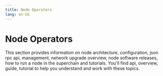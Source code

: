 ```yaml
---
title: Node Operators
lang: en-US
---
```



# Node Operators

This section provides information on node architecture, configuration, json rpc api, management, network upgrade overview, node software releases, how to run a node in the superchain and tutorials. You'll find api, overview, guide, tutorial to help you understand and work with these topics.

<Cards>
  <Card title="Node architecture" href="/builders/node-operators/architecture" />

  <Card title="Configuration" href="/builders/node-operators/configuration" />

  <Card title="Json Rpc api" href="/builders/node-operators/json-rpc" />

  <Card title="Management" href="/builders/node-operators/management" />

  <Card title="Network upgrade overview" href="/builders/node-operators/network-upgrades" />

  <Card title="Node software releases" href="/builders/node-operators/releases" />

  <Card title="How to run a node in the superchain" href="/builders/node-operators/rollup-node" />

  <Card title="Tutorials" href="/builders/node-operators/tutorials" />
</Cards>
